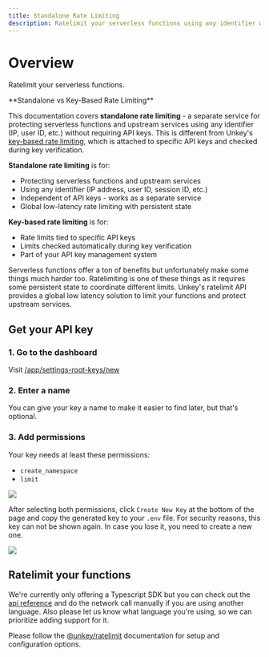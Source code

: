 ```yaml
---
title: Standalone Rate Limiting
description: Ratelimit your serverless functions using any identifier without requiring API keys
---
```


# Overview

Ratelimit your serverless functions.

<Note>
**Standalone vs Key-Based Rate Limiting**

This documentation covers **standalone rate limiting** - a separate service for protecting serverless functions and upstream services using any identifier (IP, user ID, etc.) without requiring API keys. This is different from Unkey's [key-based rate limiting](/docs/apis/features/ratelimiting/overview), which is attached to specific API keys and checked during key verification.

**Standalone rate limiting** is for:
- Protecting serverless functions and upstream services
- Using any identifier (IP address, user ID, session ID, etc.)
- Independent of API keys - works as a separate service
- Global low-latency rate limiting with persistent state

**Key-based rate limiting** is for:
- Rate limits tied to specific API keys
- Limits checked automatically during key verification
- Part of your API key management system
</Note>

Serverless functions offer a ton of benefits but unfortunately make some things much harder too. Ratelimiting is one of these things as it requires some persistent state to coordinate different limits. Unkey's ratelimit API provides a global low latency solution to limit your functions and protect upstream services.

## Get your API key

### 1. Go to the dashboard

Visit [/app/settings-root-keys/new](https://app.unkey.com/settings/root-keys/new)

### 2. Enter a name

You can give your key a name to make it easier to find later, but that's optional.

### 3. Add permissions

Your key needs at least these permissions:

- `create_namespace`
- `limit`

![](https://mintcdn.com/unkey/Gp9TE7mbv_eBZfmw/ratelimiting/create-root-key-permissions.png?fit=max&auto=format&n=Gp9TE7mbv_eBZfmw&q=85&s=f47f8803c02cf2fcd12fa13205a48a07)

After selecting both permissions, click `Create New Key` at the bottom of the page and copy the generated key to your `.env` file. For security reasons, this key can not be shown again. In case you lose it, you need to create a new one.

![](https://mintcdn.com/unkey/Gp9TE7mbv_eBZfmw/ratelimiting/copy-key.png?fit=max&auto=format&n=Gp9TE7mbv_eBZfmw&q=85&s=edd20af4ee51664be149565aa70a1c8e)

## Ratelimit your functions

We're currently only offering a Typescript SDK but you can check out the [api reference](/docs/api-reference/ratelimits/limit) and do the network call manually if you are using another language. Also please let us know what language you're using, so we can prioritize adding support for it.

Please follow the [@unkey/ratelimit](/docs/libraries/ts/ratelimit) documentation for setup and configuration options.